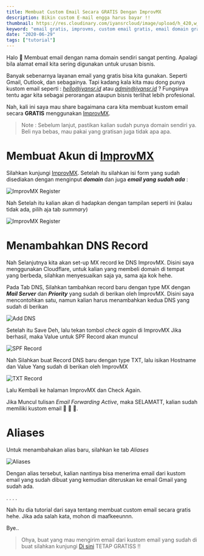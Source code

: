 ---
title: Membuat Custom Email Secara GRATIS Dengan ImprovMX
description: Bikin custom E-mail engga harus bayar !!
thumbnail: https://res.cloudinary.com/iyansrcloud/image/upload/h_420,w_1000,c_fill/v1603899804/iyan-content/improvmx_slogan_2de5878915_LNf7K9Lflh_n1ddkv.png
keyword: "email gratis, improvms, custom email gratis, email domain gratis"
date: "2020-06-29"
tags: ["tutorial"]
---

Halo 👋
Membuat email dengan nama domain sendiri sangat penting. Apalagi bila alamat email kita sering digunakan untuk urusan bisnis. 

Banyak sebenarnya layanan email yang gratis bisa kita gunakan. Seperti Gmail, Outlook, dan sebagainya. Tapi kadang kala kita mau dong punya kustom email seperti : *hello@iyansr.id* atau *admin@iyansr.id* ? Fungsinya tentu agar kita sebagai perorangan ataupun bisnis terlihat lebih profesional. 

Nah, kali ini saya mau share bagaimana cara kita membuat kustom email secara __GRATIS__ menggunakan [ImprovMX](https://improvmx.com/ "ImprovMX").

> Note : Sebelum lanjut, pastikan kalian sudah punya domain sendiri ya. Beli nya bebas, mau pakai yang gratisan juga tidak apa apa.


# Membuat Akun di [ImprovMX](https://improvmx.com/ "ImprovMX")

Silahkan kunjungi [ImprovMX](https://improvmx.com/ "ImprovMX").
Setelah itu silahkan isi form yang sudah disediakan dengan menginput __*domain*__ dan juga __*email yang sudah ada*__  :

![ImprovMX Register](https://ik.imagekit.io/iyansr/Screen_Shot_2020-06-30_at_10.48.54_7jA-IpPLI.png)

Nah Setelah itu kalian akan di hadapkan dengan tampilan seperti ini 
(kalau tidak ada, pilih aja tab *summary*)

![ImprovMX Register](https://ik.imagekit.io/iyansr/Screen_Shot_2020-06-30_at_10.52.54__RKyOMx_d.png)

# Menambahkan DNS Record

Nah Selanjutnya kita akan set-up MX record ke DNS ImprovMX.
Disini saya menggunakan Cloudflare, untuk kalian yang membeli domain di tempat yang berbeda, silahkan menyesuaikan saja ya, sama aja kok hehe.

Pada Tab DNS, Silahkan tambahkan record baru dengan type MX dengan __*Mail Server*__ dan *__Priority__* yang sudah di berikan oleh ImprovMX. 
Disini saya mencontohkan satu, namun kalian harus menambahkan kedua DNS yang sudah di berikan

![Add DNS](https://ik.imagekit.io/iyansr/Screen_Shot_2020-06-30_at_10.58.37_NnhKj1u06.png)

Setelah itu Save Deh, lalu tekan tombol *check again* di ImprovMX
Jika berhasil, maka Value untuk SPF Record akan muncul 

![SPF Record](https://ik.imagekit.io/iyansr/Screen_Shot_2020-06-30_at_11.05.08_0EpHaGKclB.png)

Nah Silahkan buat Record DNS baru dengan type TXT, lalu isikan Hostname dan Value Yang sudah di berikan oleh ImprovMX 

![TXT Record](https://ik.imagekit.io/iyansr/Screen_Shot_2020-06-30_at_11.09.17_VgAUBuXHiF.png)

Lalu Kembali ke halaman ImprovMX dan Check Again.

Jika Muncul tulisan *Email Forwarding Active*, maka SELAMATT, kalian sudah memiliki kustom email 🎉 🎉 🎉.

# Aliases

Untuk menambahakan alias baru, silahkan ke tab *Aliases*

![Aliases](https://ik.imagekit.io/iyansr/Screen_Shot_2020-06-30_at_11.12.35_y0XgU7Qav.png)

Dengan alias tersebut, kalian nantinya bisa menerima email dari kustom email yang sudah dibuat yang kemudian diteruskan ke email Gmail yang sudah ada.

.
.
.
.

Nah itu dia tutorial dari saya tentang membuat custom email secara gratis hehe. Jika ada salah kata, mohon di maafkeeunnn.

Bye..


> Ohya, buat yang mau mengirim email dari kustom email yang sudah di buat silahkan kunjungi [Di sini](https://improvmx.com/guides/send-emails-using-gmail/) TETAP GRATISS !!